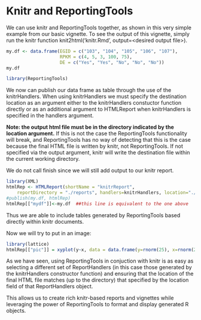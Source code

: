 Knitr and ReportingTools
===============================================

       
We can use knitr and ReportingTools together, as shown in this very simple example from our basic vignette.  To see the output of this vignette, simply run the knitr function knit2html('knitr.Rmd', output=&lt;desired output file&gt;). 

```r
my.df <- data.frame(EGID = c("103", "104", "105", "106", "107"),
                    RPKM = c(4, 5, 3, 100, 75),
                    DE = c("Yes", "Yes", "No", "No", "No"))
my.df

library(ReportingTools)
```
We now can publish our data frame as table through the use of the knitrHandlers.  When using knitrHandlers we must specify the destination location as an argument either to the knitrHandlers constuctor function directly or as an additional argument to HTMLReport when knitrHandlers is specified  in the handlers argument.

 **Note: the output html file must be in the directory indicated by the location argument.** If this is not the case the ReportingTools functionality will break, and ReportingTools has no way of detecting that this is the case because the final HTML file is written by knitr, not ReportingTools. If not specified via the output argument, knitr will write the destination file within the current working directory.

We do not call finish since we will still add output to our knitr report.

```r
library(XML)
htmlRep <- HTMLReport(shortName = "knitrReport",
    reportDirectory = "./reports", handlers=knitrHandlers, location="./reports/knitrTest.html")
#publish(my.df, htmlRep)
htmlRep[["mydf"]]<-my.df  ##this line is equivalent to the one above
```
Thus we are able to include tables generated by ReportingTools based directly within knitr documents.

Now we will try to put in an image:

```r
library(lattice)
htmlRep[["pic"]] = xyplot(y~x, data = data.frame(y=rnorm(25), x=rnorm(25)))
```

As we have seen, using ReportingTools in conjuction with knitr is as easy as selecting a different set of ReportHandlers (in this case those generated by the knitrHandlers constructor function) and ensuring that the location of the final HTML file matches (up to the directory) that specified by the location field of that ReportHandlers object.

This allows us to create rich knitr-based reports and vignettes while leveraging the power of ReportingTools to format and display generated R objects.


